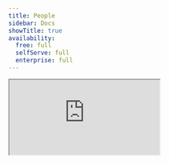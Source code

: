 ```yaml
---
title: People
sidebar: Docs
showTitle: true
availability:
  free: full
  selfServe: full
  enterprise: full
---
```



<iframe
    src="https://www.youtube-nocookie.com/embed/2jQco8hEvTI?start=295"
    className="rounded shadow-xl"
/>

People in PostHog represent users who do events. Every event has a `distinct_id` representing a person attached to it. Depending on your person profile processing configuration, these persons may also have profiles in PostHog you can view by clicking on the [People tab](https://us.posthog.com/persons). 

Person profiles and user properties enable:

- Filtering on user properties
- Merging identities across `distinct_id` values (i.e. merging an anonymous user with a logged in user)
- Cohort creation
- Feature flag targeting on user properties
- Tracking initial UTM values and referrers across anonymous and identified users

Beyond this, there are many use cases that don't require person profiles. Because events that don't process person profiles are cheaper for us to ingest, the pricing for these events is lower. Some examples:

- Tracking a marketing website
- B2C apps where users don't sign up or log in
- High volume API server events

For backward compatibility and to make sure we don't drop person information accidentally, processing events with persons is the default for configs without any option set. 

## Capturing person profiles

By default, PostHog captures events with person profiles. To change this in the JavaScript Web configuration, change the `person_profiles` config option with one of the three options:

1. `person_profiles: 'always'` _(default)_ - We include person profiles for all events
2. `person_profiles: 'never'` - We don't include person profiles on any event.
3. `person_profiles: 'identified_only'` - We only include person profiles when you call `posthog.identify()`. Anonymous users won't get person profiles.

An example of an updated configuration looks like this:

```js-web
posthog.init(
    '<ph_project_api_key>',
    {
        api_host: '<ph_instance_address>',
        person_profiles: 'identified_only'
    }
)
```

Other SDKs and the API can pass the `$process_person_profile` property on events.

```node
client.capture({
    distinctId: 'distinct_id_of_the_user',
    event: 'movie_played',
    properties: {
        $process_person_profile: 'never',
    },
})
```

## Viewing person profiles

Clicking on a user opens their profile and shows all their properties.

<ProductScreenshot
    imageLight={personProfileLight}
    imageDark = {personProfileDark}
    alt="Person profile" 
    classes="rounded"
/>

- **Events** shows all the events a user has triggered, which you can search and filter to find specific events.

- **Recordings** shows all session replays a user has generated. Note this is subject to the retention policy of your plan, so users who haven't been active recently may have none.

- **Cohorts** shows all the cohorts a user belongs to.

- **Related groups:** shows groups (e.g. organizations, projects, and instances) a user belongs to.

- **Feature flags:** shows all feature flags that are enabled for a user.

- **History:** shows any manual changes that have been made to the user's profile.

## Deleting person data

- Select 'Persons' from the left-hand menu
- Search for the person via their unique ID. For example, their email
- Click on the person's ID
- Click 'Delete person' to remove them and all their associated data from the PostHog instance. You will be prompted to confirm this action.

## Deleting person data with the API

You can also delete persons data via the API. See the [Data Deletion docs](/docs/privacy/data-deletion) for more information.
